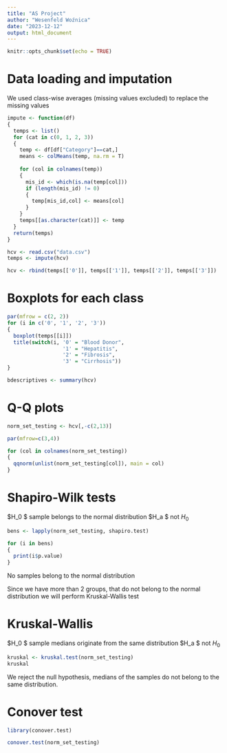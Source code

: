 ```yaml
---
title: "AS Project"
author: "Wesenfeld Woźnica"
date: "2023-12-12"
output: html_document
---
```


```r
knitr::opts_chunk$set(echo = TRUE)
```

# Data loading and imputation
We used class-wise averages (missing values excluded) to replace the missing values

```r
impute <- function(df) 
{
  temps <- list()
  for (cat in c(0, 1, 2, 3))
  {
    temp <- df[df["Category"]==cat,]
    means <- colMeans(temp, na.rm = T)
    
    for (col in colnames(temp))
    {
      mis_id <- which(is.na(temp[col]))
      if (length(mis_id) != 0)
      {
        temp[mis_id,col] <- means[col]
      }
    }
    temps[[as.character(cat)]] <- temp
  }
  return(temps)
}

hcv <- read.csv("data.csv")
temps <- impute(hcv)

hcv <- rbind(temps[['0']], temps[['1']], temps[['2']], temps[['3']])
```
# Boxplots for each class

```r
par(mfrow = c(2, 2))
for (i in c('0', '1', '2', '3'))
{
  boxplot(temps[[i]])
  title(switch(i, '0' = "Blood Donor",
                  '1' = "Hepatitis",
                  '2' = "Fibrosis",
                  '3' = "Cirrhosis"))
}
```

```r
bdescriptives <- summary(hcv)
```

# Q-Q plots
```r
norm_set_testing <- hcv[,-c(2,13)]

par(mfrow=c(3,4))

for (col in colnames(norm_set_testing))
{
  qqnorm(unlist(norm_set_testing[col]), main = col)
}
```

# Shapiro-Wilk tests
$H_0 \rightarrow $ sample belongs to the normal distribution
$H_a \rightarrow $ not $H_0$

```r
bens <- lapply(norm_set_testing, shapiro.test)

for (i in bens)
{
  print(i$p.value)
}
```

No samples belong to the normal distribution

Since we have more than 2 groups, that do not belong to the normal distribution we will perform Kruskal-Wallis test

# Kruskal-Wallis

$H_0 \rightarrow $ sample medians originate from the same distribution
$H_a \rightarrow $ not $H_0$

```r
kruskal <- kruskal.test(norm_set_testing)
kruskal
```

We reject the null hypothesis, medians of the samples do not belong to the same distribution.

# Conover test

```r
library(conover.test)

conover.test(norm_set_testing)
```

